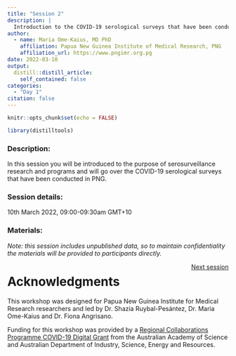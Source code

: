 ```yaml
---
title: "Session 2"
description: |
  Introduction to the COVID-19 serological surveys that have been conducted in PNG
author: 
  - name: Maria Ome-Kaius, MD PhD
    affiliation: Papua New Guinea Institute of Medical Research, PNG
    affiliation_url: https://www.pngimr.org.pg
date: 2022-03-10
output:
  distill::distill_article:
    self_contained: false
categories:
  - "Day 1"
citation: false
---
```


```r
knitr::opts_chunk$set(echo = FALSE)
```

```r
library(distilltools)
```
### Description:
In this session you will be introduced to the purpose of serosurveillance research and programs and will go over the COVID-19 serological surveys that have been conducted in PNG.

### <i class="fas fa-calendar-alt"></i> Session details:
10th March 2022, 09:00-09:30am GMT+10

### <i class="fas fa-book-open"></i> Materials:

*Note: this session includes unpublished data, so to maintain confidentiality the materials will be provided to participants directly.*

<a href="https://shaziaruybal.github.io/covidClassifyR-workshop/sessions/2022-03-10-session3/index.html" class="btn btn-secondary" style="float: right;">Next session <i class="fas fa-chevron-circle-right"style="color:#93c54b"></i></a>  

# Acknowledgments {.appendix}

This workshop was designed for Papua New Guinea Institute for Medical Research researchers and led by Dr. Shazia Ruybal-Pesántez, Dr. Maria Ome-Kaius and Dr. Fiona Angrisano. 

Funding for this workshop was provided by a [Regional Collaborations Programme COVID-19 Digital Grant](https://www.science.org.au/news-and-events/news-and-media-releases/regional-research-set-get-digital-boost) from the Australian Academy of Science and Australian Department of Industry, Science, Energy and Resources. 